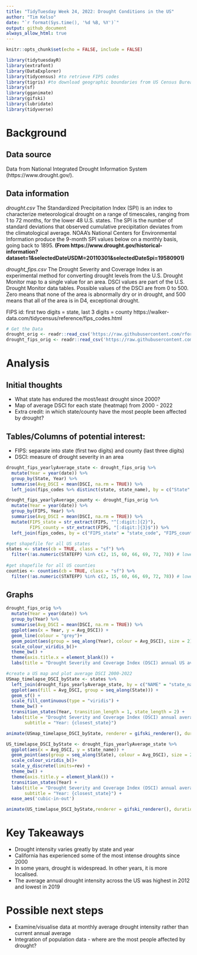 ```yaml
---
title: "TidyTuesday Week 24, 2022: Drought Conditions in the US"
author: "Tim Kelso"
date: "`r format(Sys.time(), '%d %B, %Y')`"
output: github_document
always_allow_html: true
---
```


```r
knitr::opts_chunk$set(echo = FALSE, include = FALSE)
```

```r
library(tidytuesdayR)
library(extrafont)
library(DataExplorer)
library(tidycensus) #to retrieve FIPS codes
library(tigris) #to download geographic boundaries from US Census Bureau
library(sf)
library(gganimate)
library(gifski)
library(lubridate)
library(tidyverse)
```
# Background 
## Data source  
Data from National Integrated Drought Information System (https://www.drought.gov/).  

## Data information  
*drought.csv*
The Standardized Precipitation Index (SPI) is an index to characterize meteorological drought on a range of timescales, ranging from 1 to 72 months, for the lower 48 U.S. states. The SPI is the number of standard deviations that observed cumulative precipitation deviates from the climatological average. NOAA's National Centers for Environmental Information produce the 9-month SPI values below on a monthly basis, going back to 1895.
**(From https://www.drought.gov/historical-information?dataset=1&selectedDateUSDM=20110301&selectedDateSpi=19580901)**

*drought_fips.csv*
The Drought Severity and Coverage Index is an experimental method for converting drought levels from the U.S. Drought Monitor map to a single value for an area. DSCI values are part of the U.S. Drought Monitor data tables. Possible values of the DSCI are from 0 to 500. Zero means that none of the area is abnormally dry or in drought, and 500 means that all of the area is in D4, exceptional drought.

FIPS id: first two digits = state, last 3 digits = county
https://walker-data.com/tidycensus/reference/fips_codes.html

```r
# Get the Data
drought_orig <- readr::read_csv('https://raw.githubusercontent.com/rfordatascience/tidytuesday/master/data/2022/2022-06-14/drought.csv')
drought_fips_orig <- readr::read_csv('https://raw.githubusercontent.com/rfordatascience/tidytuesday/master/data/2022/2022-06-14/drought-fips.csv')
```

# Analysis  
## Initial thoughts  
- What state has endured the most/least drought since 2000?  
- Map of average DSCI for each state (heatmap) from 2000 - 2022
- Extra credit: in which state/county have the most people been affected by drought?  


## Tables/Columns of potential interest:  
- FIPS: separate into state (first two digits) and county (last three digits)    
- DSCI: measure of drought severity in an area  
  


```r
drought_fips_yearlyAverage_state <- drought_fips_orig %>% 
  mutate(Year = year(date)) %>% 
  group_by(State, Year) %>% 
  summarise(Avg_DSCI = mean(DSCI, na.rm = TRUE)) %>% 
  left_join(fips_codes %>% distinct(state, state_name), by = c("State" = "state"))  #add state full name

drought_fips_yearlyAverage_county <- drought_fips_orig %>% 
  mutate(Year = year(date)) %>% 
  group_by(FIPS, Year) %>% 
  summarise(Avg_DSCI = mean(DSCI, na.rm = TRUE)) %>% 
  mutate(FIPS_state = str_extract(FIPS, "^[:digit:]{2}"),
         FIPS_county = str_extract(FIPS, "[:digit:]{3}$")) %>% 
  left_join(fips_codes, by = c("FIPS_state" = "state_code", "FIPS_county" = "county_code"))  #add county full name

#get shapefile for all US states
states <- states(cb = TRUE, class = "sf") %>% 
  filter(!as.numeric(STATEFP) %in% c(2, 15, 60, 66, 69, 72, 78)) # lower 48 only
  
#get shapefile for all US counties
counties <- counties(cb = TRUE, class = "sf") %>% 
  filter(!as.numeric(STATEFP) %in% c(2, 15, 60, 66, 69, 72, 78)) # lower 48 only
```

## Graphs 
```r
drought_fips_orig %>% 
  mutate(Year = year(date)) %>% 
  group_by(Year) %>% 
  summarise(Avg_DSCI = mean(DSCI, na.rm = TRUE)) %>% 
  ggplot(aes(x = Year, y = Avg_DSCI)) +
  geom_line(colour = "grey")+
  geom_point(aes(group = seq_along(Year), colour = Avg_DSCI), size = 2) +
  scale_colour_viridis_b()+
  theme_bw() +
  theme(axis.title.x = element_blank()) +
  labs(title = "Drought Severity and Coverage Index (DSCI) annual US average")

```

```r
#create a US map and plot average DSCI 2000-2022
USmap_timelapse_DSCI_byState <- states %>% 
  left_join(drought_fips_yearlyAverage_state, by = c("NAME" = "state_name")) %>% 
  ggplot(aes(fill = Avg_DSCI, group = seq_along(State))) + 
  geom_sf() +
  scale_fill_continuous(type = "viridis") +
  theme_bw() +
  transition_states(Year, transition_length = 1, state_length = 2) +
  labs(title = "Drought Severity and Coverage Index (DSCI) annual average by US State",
       subtitle = "Year: {closest_state}")

animate(USmap_timelapse_DSCI_byState, renderer = gifski_renderer(), duration = 20)
```


```r
US_timelapse_DSCI_byState <- drought_fips_yearlyAverage_state %>% 
  ggplot(aes(x = Avg_DSCI, y = state_name)) +
  geom_point(aes(group = seq_along(State), colour = Avg_DSCI), size = 2) +
  scale_colour_viridis_b()+
  scale_y_discrete(limits=rev) +
  theme_bw() +
  theme(axis.title.y = element_blank()) +
  transition_states(Year) +
  labs(title = "Drought Severity and Coverage Index (DSCI) annual average by US State",
       subtitle = "Year: {closest_state}") +
  ease_aes('cubic-in-out')

animate(US_timelapse_DSCI_byState,renderer = gifski_renderer(), duration = 20, height = 650, width = 600, units = "px")
```






# Key Takeaways  
- Drought intensity varies greatly by state and year
- California has experienced some of the most intense droughts since 2000  
- In some years, drought is widespread. In other years, it is more localised.
- The average annual drought intensity across the US was highest in 2012 and lowest in 2019

# Possible next steps  
- Examine/visualise data at monthly average drought intensity rather than current annual average
- Integration of population data - where are the most people affected by drought?  